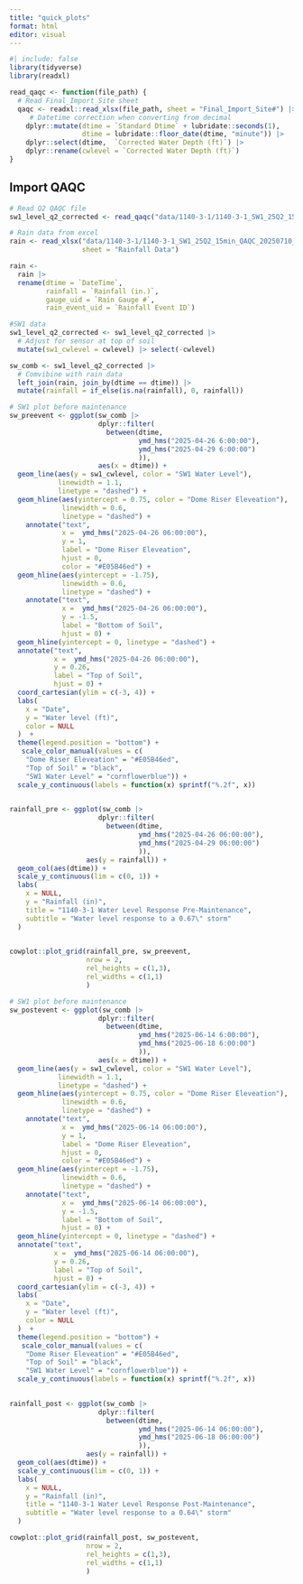 ```yaml
---
title: "quick_plots"
format: html
editor: visual
---
```


```r
#| include: false
library(tidyverse)
library(readxl)
```

```r
read_qaqc <- function(file_path) {
  # Read Final_Import_Site sheet
  qaqc <- readxl::read_xlsx(file_path, sheet = "Final_Import_Site#") |>
     # Datetime correction when converting from decimal
    dplyr::mutate(dtime = `Standard Dtime` + lubridate::seconds(1),
                  dtime = lubridate::floor_date(dtime, "minute")) |>
    dplyr::select(dtime,  `Corrected Water Depth (ft)`) |>
    dplyr::rename(cwlevel = `Corrected Water Depth (ft)`)
}
```

## Import QAQC

```r
# Read Q2 QAQC file
sw1_level_q2_corrected <- read_qaqc("data/1140-3-1/1140-3-1_SW1_25Q2_15min_QAQC_20250710_KR.xlsx")

# Rain data from excel
rain <- read_xlsx("data/1140-3-1/1140-3-1_SW1_25Q2_15min_QAQC_20250710_KR.xlsx",
                  sheet = "Rainfall Data")

rain <- 
  rain |> 
  rename(dtime = `DateTime`,
         rainfall = `Rainfall (in.)`,
         gauge_uid = `Rain Gauge #`,
         rain_event_uid = `Rainfall Event ID`) 

```

```r
#SW1 data
sw1_level_q2_corrected <- sw1_level_q2_corrected |>
  # Adjust for sensor at top of soil
  mutate(sw1_cwlevel = cwlevel) |> select(-cwlevel)

sw_comb <- sw1_level_q2_corrected |>
  # Comvibine with rain data
  left_join(rain, join_by(dtime == dtime)) |>
  mutate(rainfall = if_else(is.na(rainfall), 0, rainfall))
```

```r
# SW1 plot before maintenance
sw_preevent <- ggplot(sw_comb |> 
                      dplyr::filter(
                        between(dtime, 
                                ymd_hms("2025-04-26 6:00:00"),
                                ymd_hms("2025-04-29 6:00:00")
                                )),
                      aes(x = dtime)) +
  geom_line(aes(y = sw1_cwlevel, color = "SW1 Water Level"),
            linewidth = 1.1,
            linetype = "dashed") +
  geom_hline(aes(yintercept = 0.75, color = "Dome Riser Eleveation"),
             linewidth = 0.6,
             linetype = "dashed") +
    annotate("text",
             x =  ymd_hms("2025-04-26 06:00:00"),
             y = 1, 
             label = "Dome Riser Eleveation",
             hjust = 0,
             color = "#E05B46ed") +
  geom_hline(aes(yintercept = -1.75),
             linewidth = 0.6,
             linetype = "dashed") +
    annotate("text",
             x =  ymd_hms("2025-04-26 06:00:00"),
             y = -1.5, 
             label = "Bottom of Soil",
             hjust = 0) +
  geom_hline(yintercept = 0, linetype = "dashed") +
  annotate("text",
           x =  ymd_hms("2025-04-26 06:00:00"),
           y = 0.26,
           label = "Top of Soil", 
           hjust = 0) +
  coord_cartesian(ylim = c(-3, 4)) +
  labs(
    x = "Date",
    y = "Water level (ft)",
    color = NULL
  )  +
  theme(legend.position = "bottom") +
   scale_color_manual(values = c(
    "Dome Riser Eleveation" = "#E05B46ed",
    "Top of Soil" = "black",
    "SW1 Water Level" = "cornflowerblue")) +
  scale_y_continuous(labels = function(x) sprintf("%.2f", x))
  

rainfall_pre <- ggplot(sw_comb |> 
                      dplyr::filter(
                        between(dtime, 
                                ymd_hms("2025-04-26 06:00:00"),
                                ymd_hms("2025-04-29 06:00:00")
                                )),
                   aes(y = rainfall)) +
  geom_col(aes(dtime)) + 
  scale_y_continuous(lim = c(0, 1)) +
  labs(
    x = NULL,
    y = "Rainfall (in)",
    title = "1140-3-1 Water Level Response Pre-Maintenance",
    subtitle = "Water level response to a 0.67\" storm"
  )
  
```

```r
cowplot::plot_grid(rainfall_pre, sw_preevent,
                   nrow = 2,
                   rel_heights = c(1,3),
                   rel_widths = c(1,1)
                   )
```

```r
# SW1 plot before maintenance
sw_postevent <- ggplot(sw_comb |> 
                      dplyr::filter(
                        between(dtime, 
                                ymd_hms("2025-06-14 6:00:00"),
                                ymd_hms("2025-06-18 6:00:00")
                                )),
                      aes(x = dtime)) +
  geom_line(aes(y = sw1_cwlevel, color = "SW1 Water Level"),
            linewidth = 1.1,
            linetype = "dashed") +
  geom_hline(aes(yintercept = 0.75, color = "Dome Riser Eleveation"),
             linewidth = 0.6,
             linetype = "dashed") +
    annotate("text",
             x =  ymd_hms("2025-06-14 06:00:00"),
             y = 1, 
             label = "Dome Riser Eleveation",
             hjust = 0,
             color = "#E05B46ed") +
  geom_hline(aes(yintercept = -1.75),
             linewidth = 0.6,
             linetype = "dashed") +
    annotate("text",
             x =  ymd_hms("2025-06-14 06:00:00"),
             y = -1.5, 
             label = "Bottom of Soil",
             hjust = 0) +
  geom_hline(yintercept = 0, linetype = "dashed") +
  annotate("text",
           x =  ymd_hms("2025-06-14 06:00:00"),
           y = 0.26,
           label = "Top of Soil", 
           hjust = 0) +
  coord_cartesian(ylim = c(-3, 4)) +
  labs(
    x = "Date",
    y = "Water level (ft)",
    color = NULL
  )  +
  theme(legend.position = "bottom") +
   scale_color_manual(values = c(
    "Dome Riser Eleveation" = "#E05B46ed",
    "Top of Soil" = "black",
    "SW1 Water Level" = "cornflowerblue")) +
  scale_y_continuous(labels = function(x) sprintf("%.2f", x))
  

rainfall_post <- ggplot(sw_comb |> 
                      dplyr::filter(
                        between(dtime, 
                                ymd_hms("2025-06-14 06:00:00"),
                                ymd_hms("2025-06-18 06:00:00")
                                )),
                   aes(y = rainfall)) +
  geom_col(aes(dtime)) + 
  scale_y_continuous(lim = c(0, 1)) +
  labs(
    x = NULL,
    y = "Rainfall (in)",
    title = "1140-3-1 Water Level Response Post-Maintenance",
    subtitle = "Water level response to a 0.64\" storm"
  )
```

```r
cowplot::plot_grid(rainfall_post, sw_postevent,
                   nrow = 2,
                   rel_heights = c(1,3),
                   rel_widths = c(1,1)
                   )
```
